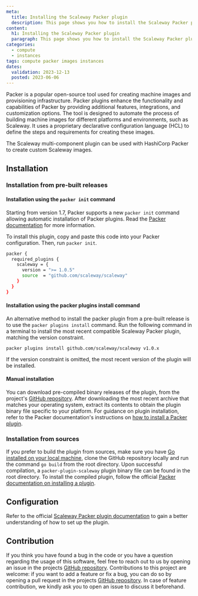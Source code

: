 ```yaml
---
meta:
  title: Installing the Scaleway Packer plugin
  description: This page shows you how to install the Scaleway Packer plugin to create custom Scaleway images.
content:
  h1: Installing the Scaleway Packer plugin
  paragraph: This page shows you how to install the Scaleway Packer plugin to create custom Scaleway images.
categories:
  - compute
  - instances
tags: compute packer images instances
dates:
  validation: 2023-12-13
  posted: 2023-06-06
---
```


Packer is a popular open-source tool used for creating machine images and provisioning infrastructure. Packer plugins enhance the functionality and capabilities of Packer by providing additional features, integrations, and customization options.
The tool is designed to automate the process of building machine images for different platforms and environments, such as Scaleway. It uses a proprietary declarative configuration language (HCL) to define the steps and requirements for creating these images.

The Scaleway multi-component plugin can be used with HashiCorp Packer to create custom Scaleway images.

## Installation

### Installation from pre-built releases

#### Installation using the `packer init` command

Starting from version 1.7, Packer supports a new `packer init` command allowing automatic installation of Packer plugins. Read the [Packer documentation](https://www.packer.io/docs/commands/init) for more information.

To install this plugin, copy and paste this code into your Packer configuration. Then, run `packer init`.

```sh
packer {
  required_plugins {
    scaleway = {
      version = ">= 1.0.5"
      source  = "github.com/scaleway/scaleway"
    }
  }
}
```

#### Installation using the packer plugins install command

An alternative method to install the packer plugin from a pre-built release is to use the `packer plugins install` command.
Run the following command in a terminal to install the most recent compatible Scaleway Packer plugin, matching the version constraint.

```
packer plugins install github.com/scaleway/scaleway v1.0.x
```

<Message type="tip">
    If the version constraint is omitted, the most recent version of the plugin will be installed.
</Message>

#### Manual installation

You can download pre-compiled binary releases of the plugin, from the project's [GitHub repository](https://github.com/scaleway/packer-plugin-scaleway/releases). After downloading the most recent archive that matches your operating system, extract its contents to obtain the plugin binary file specific to your platform. 
For guidance on plugin installation, refer to the Packer documentation's instructions on [how to install a Packer plugin](https://www.packer.io/docs/extending/plugins/#installing-plugins).

### Installation from sources

If you prefer to build the plugin from sources, make sure you have [Go installed on your local machine](/tutorials/install-golang-ubuntu-bionic/), clone the GitHub repository locally and run the command `go build` from the root directory. Upon successful compilation, a `packer-plugin-scaleway` plugin binary file can be found in the root directory. To install the compiled plugin, follow the official [Packer documentation on installing a plugin](https://developer.hashicorp.com/packer/docs/plugins#installing-plugins).

## Configuration

Refer to the official [Scaleway Packer plugin documentation](https://github.com/scaleway/packer-plugin-scaleway/tree/main/docs) to gain a better understanding of how to set up the plugin.

## Contribution

If you think you have found a bug in the code or you have a question regarding the usage of this software, feel free to reach out to us by opening an issue in the projects [GitHub repository](https://github.com/scaleway/packer-plugin-scaleway).
Contributions to this project are welcome: if you want to add a feature or fix a bug, you can do so by opening a pull request in the projects [GitHub repository](https://github.com/scaleway/packer-plugin-scaleway). In case of feature contribution, we kindly ask you to open an issue to discuss it beforehand.